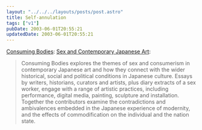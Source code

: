 ```yaml
---
layout: "../../../layouts/posts/post.astro"
title: Self-annulation
tags: ["v1"]
pubDate: 2003-06-01T20:55:21
updatedDate: 2003-06-01T20:55:21
---
```


[Consuming Bodies][1]: [Sex and Contemporary Japanese Art][2]:

> Consuming Bodies explores the themes of sex and consumerism in contemporary Japanese art and how they connect with the wider historical, social and political conditions in Japanese culture. Essays by writers, historians, curators and artists, plus diary extracts of a sex worker, engage with a range of artistic practices, including performance, digital media, painting, sculpture and installation. Together the contributors examine the contradictions and ambivalences embedded in the Japanese experience of modernity, and the effects of commodification on the individual and the nation state.

[1]: http://www.reaktionbooks.co.uk/titles/non_consumin.html "Reaktion Books: Consuming Bodies"
[2]: http://www.amazon.co.uk/exec/obidos/ASIN/1861891474/ohsky "Amazon.co.uk: Consuming Bodies"
